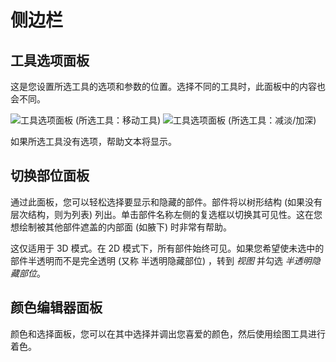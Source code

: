 # 侧边栏

## 工具选项面板

这是您设置所选工具的选项和参数的位置。选择不同的工具时，此面板中的内容也会不同。

![工具选项面板 (所选工具：移动工具) ](camera-tool-options.png) ![工具选项面板 (所选工具：减淡/加深) ](dodge-tool-options.png)

如果所选工具没有选项，帮助文本将显示。

## 切换部位面板

通过此面板，您可以轻松选择要显示和隐藏的部件。部件将以树形结构 (如果没有层次结构，则为列表) 列出。单击部件名称左侧的复选框以切换其可见性。这在您想绘制被其他部件遮盖的内部面 (如腋下) 时非常有帮助。

这仅适用于 3D 模式。在 2D 模式下，所有部件始终可见。如果您希望使未选中的部件半透明而不是完全透明 (又称 半透明隐藏部位) ，转到 *视图* 并勾选 *半透明隐藏部位*。

## 颜色编辑器面板
颜色和选择面板，您可以在其中选择并调出您喜爱的颜色，然后使用绘图工具进行着色。